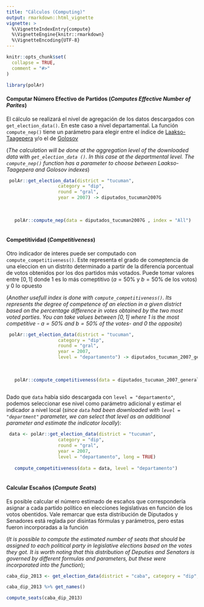 ```yaml
---
title: "Cálculos (Computing)"
output: rmarkdown::html_vignette
vignette: >
  %\VignetteIndexEntry{compute}
  %\VignetteEngine{knitr::rmarkdown}
  %\VignetteEncoding{UTF-8}
---
```


```r
knitr::opts_chunk$set(
  collapse = TRUE,
  comment = "#>"
)
```

```r
library(polAr)
```


#### Computar Número Efectivo de Partidos (*Computes Effective Number of Parites*)

El cálculo se realizará el nivel de agregación de los datos descargados con `get_election_data()`. En este caso a nivel departamental. La función `compute_nep()` tiene un parámetro para elegir entre el índice de [Laakso-Taagepera](https://journals.sagepub.com/doi/10.1177/001041407901200101) y/o el de  [Golosov](https://journals.sagepub.com/doi/10.1177/1354068809339538)


(*The calculation will be done at the aggregation level of the downloaded data with `get_election_data ()`. In this case at the departmental level. The `compute_nep()` function has a parameter to choose between Laakso-Taagepera and Golosov indexes*) 


```r
  
 polAr::get_election_data(district = "tucuman", 
                   category = "dip", 
                   round = "gral", 
                   year = 2007) -> diputados_tucuman2007G
 
 
 
   polAr::compute_nep(data = diputados_tucuman2007G , index = "All")
   

```

#### Competitividad (*Competitiveness*)

Otro indicador de interes puede ser computado con `compute_competitiveness()`. Este representa el grado de comeptencia de una eleccion en un distrito determinado a partir de la diferencia porcentual de votos obtenidos por los dos partidos más votados.  Puede tomar valores entre $[0,1]$ donde $1$ es lo más comeptitivo ($a=50\%$ y $b=50\%$ de los votos) y $0$ lo opuesto

(*Another usefull index is done with `compute_competitiveness()`. Its represents the degree of competence of an election in a given district based on the percentage difference in votes obtained by the two most voted parties. You can take values between $[0,1]$ where $1$ is the most competitive - $a = 50\%$ and $b = 50\%$ of the votes- and $0$ the opposite*)

```r
  
 polAr::get_election_data(district = "tucuman", 
                   category = "dip", 
                   round = "gral", 
                   year = 2007, 
                   level = "departamento") -> diputados_tucuman_2007_general_depto
 
 
 
   polAr::compute_competitiveness(data = diputados_tucuman_2007_general_depto)
   

```

Dado que `data` había sido descargada con `level = "departamento"`, podemos seleccionar ese nivel como parámetro adicional y estimar el indicador a nivel local (*since `data` had been downloaded with `level = "department" ` parameter, we can select that level as an additional parameter and estimate the indicator locally*):

```r

 data <- polAr::get_election_data(district = "tucuman", 
                   category = "dip", 
                   round = "gral", 
                   year = 2007, 
                   level = "departamento", long = TRUE)
                   
   compute_competitiveness(data = data, level = "departamento") 
   


```



#### Calcular Escaños (*Compute Seats*)

Es posible calcular el número estimado de escaños que correspondería asignar a cada partido político en elecciones legislativas en función de los votos obentidos. Vale remarcar que esta distribución de Diputados y Senadores está reglada por disintas fórmulas y parámetros, pero estas fueron incorporadas a la función 

(*It is possible to compute the estimated number of seats that should be assigned to each political party in legislative elections based on the votes they got. It is worth noting that this distribution of Deputies and Senators is governed by different formulas and parameters, but these were incorporated into the function*);

```r
caba_dip_2013 <- get_election_data(district = "caba", category = "dip", round = "gral", 2013)

caba_dip_2013 %>% get_names()

compute_seats(caba_dip_2013)


```


